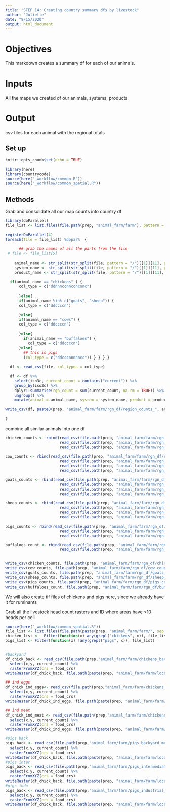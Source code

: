 ```yaml
---
title: "STEP 14: Creating country summary dfs by livestock"
author: "Juliette"
date: "9/15/2020"
output: html_document
---
```


# Objectives
This markdown creates a summary df for each of our animals.

# Inputs
All the maps we created of our animals, systems, products

# Output 

csv files for each animal with the regional totals


## Set up
```r
knitr::opts_chunk$set(echo = TRUE)

library(here)
library(countrycode)
source(here("_workflow/common.R"))
source(here("_workflow/common_spatial.R"))

```

## Methods
Grab and consolidate all our map counts into country df
```r
library(doParallel)
file_list <- list.files(file.path(prep, "animal_farm/farm"), pattern = "location_df", full = TRUE)

registerDoParallel(4)
foreach(file = file_list) %dopar%  {
  
      ## grab the names of all the parts from the file
 # file <- file_list[5]
  
    animal_name <- str_split(str_split(file, pattern = "/")[[1]][11], pattern = "_")[[1]][1]
    system_name <- str_split(str_split(file, pattern = "/")[[1]][11], pattern = "_")[[1]][2]
    product_name <- str_split(str_split(file, pattern = "/")[[1]][11], pattern = "_")[[1]][3]
    
  if(animal_name == "chickens" ) {    
      col_type = c("ddnnnccnnccncnnc")
      
      }else{
      if(animal_name %in% c("goats", "sheep")) {    
      col_type = c("ddccccn")
      
      }else{
      if(animal_name == "cows") {    
      col_type = c("ddccccn")
      
      }else{
        if(animal_name == "buffaloes") {
          col_type = c("ddccccn")
      }else{
        ## this is pigs
        (col_type = c("ddcccnnnnncc")) } } } } 
 
  df <- read_csv(file, col_types = col_type)
  
  df <- df %>% 
    select(iso3c, current_count = contains("current")) %>% 
    group_by(iso3c) %>% 
    dplyr::summarise(rgn_count = sum(current_count, na.rm = TRUE)) %>% 
    ungroup() %>% 
    mutate(animal = animal_name, system = system_name, product = product_name)
    
write_csv(df, paste0(prep, "animal_farm/farm/rgn_df/region_counts_", animal_name, "_", system_name, "_", product_name, ".csv"))  
   
}

```

combine all similar animals into one df
```r
chicken_counts <- rbind(read_csv(file.path(prep, "animal_farm/farm/rgn_df/region_counts_chickens_industrial_meat.csv")),
                        read_csv(file.path(prep, "animal_farm/farm/rgn_df/region_counts_chickens_industrial_eggs.csv")),
                        read_csv(file.path(prep, "animal_farm/farm/rgn_df/region_counts_chickens_backyard_eggs&meat.csv")))

cow_counts <- rbind(read_csv(file.path(prep, "animal_farm/farm/rgn_df/region_counts_cows_grassland_meat.csv")),
                        read_csv(file.path(prep, "animal_farm/farm/rgn_df/region_counts_cows_grassland_milk.csv")),
                        read_csv(file.path(prep, "animal_farm/farm/rgn_df/region_counts_cows_mixed_meat.csv")),
                        read_csv(file.path(prep, "animal_farm/farm/rgn_df/region_counts_cows_mixed_milk.csv")))

goats_counts <- rbind(read_csv(file.path(prep, "animal_farm/farm/rgn_df/region_counts_goats_grassland_meat.csv")),
                        read_csv(file.path(prep, "animal_farm/farm/rgn_df/region_counts_goats_grassland_milk.csv")),
                        read_csv(file.path(prep, "animal_farm/farm/rgn_df/region_counts_goats_mixed_meat.csv")),
                        read_csv(file.path(prep, "animal_farm/farm/rgn_df/region_counts_goats_mixed_milk.csv")))

sheep_counts <- rbind(read_csv(file.path(prep, "animal_farm/farm/rgn_df/region_counts_sheep_grassland_meat.csv")),
                        read_csv(file.path(prep, "animal_farm/farm/rgn_df/region_counts_sheep_grassland_milk.csv")),
                        read_csv(file.path(prep, "animal_farm/farm/rgn_df/region_counts_sheep_mixed_meat.csv")),
                        read_csv(file.path(prep, "animal_farm/farm/rgn_df/region_counts_sheep_mixed_milk.csv")))

pigs_counts <- rbind(read_csv(file.path(prep, "animal_farm/farm/rgn_df/region_counts_pigs_backyard_meat.csv")),
                        read_csv(file.path(prep, "animal_farm/farm/rgn_df/region_counts_pigs_intermediate_meat.csv")),
                        read_csv(file.path(prep, "animal_farm/farm/rgn_df/region_counts_pigs_industrial_meat.csv")))

buffaloes_count <- rbind(read_csv(file.path(prep, "animal_farm/farm/rgn_df/region_counts_buffaloes_grassland_milk.csv")),
                        read_csv(file.path(prep, "animal_farm/farm/rgn_df/region_counts_buffaloes_grassland_milk.csv")))


write_csv(chicken_counts, file.path(prep, "animal_farm/farm/rgn_df/chicken_counts.csv"))
write_csv(cow_counts, file.path(prep, "animal_farm/farm/rgn_df/cow_counts.csv"))
write_csv(goats_counts, file.path(prep, "animal_farm/farm/rgn_df/goats_counts.csv"))
write_csv(sheep_counts, file.path(prep, "animal_farm/farm/rgn_df/sheep_counts.csv"))
write_csv(pigs_counts, file.path(prep, "animal_farm/farm/rgn_df/pigs_counts.csv"))
write_csv(buffaloes_count, file.path(prep, "animal_farm/farm/rgn_df/buffaloes_counts.csv"))
```


We will also create tif files of chickens and pigs here, since we already have it for ruminants


Grab all the livestock head count rasters and ID where areas have <10 heads per cell

```r
source(here("_workflow/common_spatial.R"))
file_list <- list.files(file.path(paste(prep, "animal_farm/farm/", sep = "")), pattern = "df.csv", full.names = TRUE)
chicken_list <-  Filter(function(x) any(grepl("chickens", x)), file_list)  
pigs_list <- Filter(function(x) !any(grepl("pigs", x)), file_list)  


#backyard
df_chick_back <- read_csv(file.path(prep,"animal_farm/farm/chickens_backyard_eggs&meat_location_df.csv"), col_type = c("ddnnnccnnccncnnc")) %>% 
  select(x,y, current_count) %>% 
  rasterFromXYZ(crs = food_crs)
writeRaster(df_chick_back, file.path(paste(prep, "animal_farm/farm/location_tifs/", "chickens_backyard_eggs&meat_location_df", ".tif", sep = "")), format = "GTiff", overwrite = TRUE)   

## ind eggs  
df_chick_ind_eggs<- read_csv(file.path(prep,"animal_farm/farm/chickens_industrial_eggs_location_df.csv"), col_type = c("ddnnnccnnccncnnc"))%>% 
  select(x,y, current_count) %>% 
  rasterFromXYZ(crs = food_crs)
writeRaster(df_chick_ind_eggs, file.path(paste(prep, "animal_farm/farm/location_tifs/", "chickens_industrial_eggs_location_df", ".tif", sep = "")), format = "GTiff", overwrite = TRUE)   

## ind meat
df_chick_ind_meat <- read_csv(file.path(prep,"animal_farm/farm/chickens_industrial_meat_location_df.csv"), col_type = c("ddnnnccnnccncnnc"))%>% 
  select(x,y, current_count) %>% 
  rasterFromXYZ(crs = food_crs)
writeRaster(df_chick_ind_eggs, file.path(paste(prep, "animal_farm/farm/location_tifs/", "chickens_industrial_meat_location_df", ".tif", sep = "")), format = "GTiff", overwrite = TRUE)   

#pigs back
pigs_back <- read_csv(file.path(prep,"animal_farm/farm/pigs_backyard_meat_location_df.csv"), col_type = c("ddcccnnnnncc")) %>% 
  select(x,y, current_count) %>% 
  rasterFromXYZ(crs = food_crs)
writeRaster(df_chick_back, file.path(paste(prep, "animal_farm/farm/location_tifs/", "pigs_backyard_meat_location_df", ".tif", sep = "")), format = "GTiff", overwrite = TRUE)   
#pigs inter
pigs_back <- read_csv(file.path(prep,"animal_farm/farm/pigs_intermediate_meat_location_df.csv"), col_type = c("ddcccnnnnncc")) %>% 
  select(x,y, current_count) %>% 
  rasterFromXYZ(crs = food_crs)
writeRaster(df_chick_back, file.path(paste(prep, "animal_farm/farm/location_tifs/", "pigs_intermediate_meat_location_df", ".tif", sep = "")), format = "GTiff", overwrite = TRUE)   
#pigs indu
pigs_back <- read_csv(file.path(prep,"animal_farm/farm/pigs_industrial_meat_location_df.csv"), col_type = c("ddcccnnnnncc")) %>% 
  select(x,y, current_count) %>% 
  rasterFromXYZ(crs = food_crs)
writeRaster(df_chick_back, file.path(paste(prep, "animal_farm/farm/location_tifs/", "pigs_industrial_meat_location_df", ".tif", sep = "")), format = "GTiff", overwrite = TRUE)   


```


